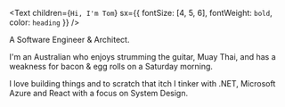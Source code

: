 <Text
  children={`Hi, I'm Tom`}
  sx={{ fontSize: [4, 5, 6], fontWeight: `bold`, color: `heading` }}
/>

A Software Engineer & Architect.

I'm an Australian who enjoys strumming the guitar, 
Muay Thai, and has a weakness for bacon & egg rolls on 
a Saturday morning.

I love building things and to scratch that itch 
I tinker with .NET, Microsoft Azure and React with a focus 
on System Design.